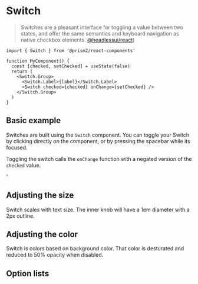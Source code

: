 
<Meta title="Docs/Switch" component={Switch} />

# Switch

> Switches are a pleasant interface for toggling a value between two states, and offer the same semantics and keyboard navigation as native checkbox elements. [@headlessui/react](https://headlessui.com/react/switch))

```tsx
import { Switch } from '@prism2/react-components'

function MyComponent() {
  const [checked, setChecked] = useState(false)
  return (
    <Switch.Group>
      <Switch.Label>{label}</Switch.Label>
      <Switch checked={checked} onChange={setChecked} />
    </Switch.Group>
  )
}
```

## Basic example

Switches are built using the `Switch` component. You can toggle your Switch by clicking directly on the component, or by pressing the spacebar while its focused.

Toggling the switch calls the `onChange` function with a negated version of the `checked` value.

<Canvas>
  <Story id='components-switch--basic' />
</Canvas>

<Canvas>
  <Story id='components-switch--with-text' />
</Canvas>'


## Adjusting the size

Switch scales with text size. The inner knob will have a 1em diameter with a 2px outline.

<Canvas>
  <Story id='components-switch--sizing' />
</Canvas>

## Adjusting the color

Switch is colors based on background color. That color is desturated and reduced to 50% opacity when disabled.

<Canvas>
  <Story id='components-switch--coloring' />
</Canvas>


## Option lists

<Canvas>
  <Story id='components-switch--complex' />
</Canvas>

<ArgsTable />
